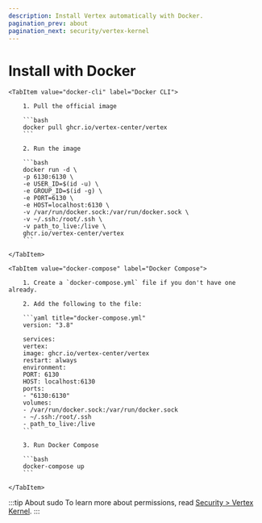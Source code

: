 ```yaml
---
description: Install Vertex automatically with Docker.
pagination_prev: about
pagination_next: security/vertex-kernel
---
```



# Install with Docker

<Tabs groupId="docker-methods">

    <TabItem value="docker-cli" label="Docker CLI">

        1. Pull the official image

        ```bash
        docker pull ghcr.io/vertex-center/vertex
        ```

        2. Run the image

        ```bash
        docker run -d \
        -p 6130:6130 \
        -e USER_ID=$(id -u) \
        -e GROUP_ID=$(id -g) \
        -e PORT=6130 \
        -e HOST=localhost:6130 \
        -v /var/run/docker.sock:/var/run/docker.sock \
        -v ~/.ssh:/root/.ssh \
        -v path_to_live:/live \
        ghcr.io/vertex-center/vertex
        ```

    </TabItem>

    <TabItem value="docker-compose" label="Docker Compose">

        1. Create a `docker-compose.yml` file if you don't have one already.

        2. Add the following to the file:

        ```yaml title="docker-compose.yml"
        version: "3.8"

        services:
        vertex:
        image: ghcr.io/vertex-center/vertex
        restart: always
        environment:
        PORT: 6130
        HOST: localhost:6130
        ports:
        - "6130:6130"
        volumes:
        - /var/run/docker.sock:/var/run/docker.sock
        - ~/.ssh:/root/.ssh
        - path_to_live:/live
        ```

        3. Run Docker Compose

        ```bash
        docker-compose up
        ```

    </TabItem>

</Tabs>

:::tip About sudo
To learn more about permissions, read [Security > Vertex Kernel](../security/vertex-kernel).
:::
